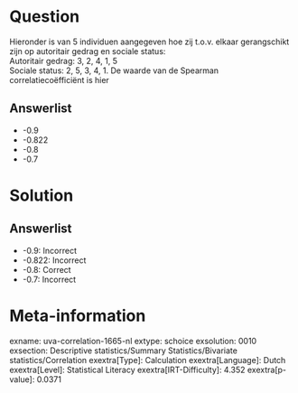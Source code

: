 Question
========

Hieronder is van 5 individuen aangegeven hoe zij t.o.v. elkaar
gerangschikt zijn op autoritair gedrag en sociale status:\
Autoritair gedrag: 3, 2, 4, 1, 5\
Sociale status: 2, 5, 3, 4, 1. De waarde van de Spearman
correlatiecoëfficiënt is hier

Answerlist
----------

* -0.9
* -0.822
* -0.8
* -0.7

Solution
========

Answerlist
----------

* -0.9: Incorrect
* -0.822: Incorrect
* -0.8: Correct
* -0.7: Incorrect

Meta-information
================
exname: uva-correlation-1665-nl
extype: schoice
exsolution: 0010
exsection: Descriptive statistics/Summary Statistics/Bivariate statistics/Correlation
exextra[Type]: Calculation
exextra[Language]: Dutch
exextra[Level]: Statistical Literacy
exextra[IRT-Difficulty]: 4.352
exextra[p-value]: 0.0371
